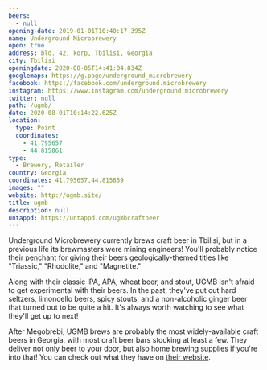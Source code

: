```yaml
---
beers:
  - null
opening-date: 2019-01-01T10:40:17.395Z
name: Underground Microbrewery
open: true
address: bld. 42, korp, Tbilisi, Georgia
city: Tbilisi
openingdate: 2020-08-05T14:41:04.834Z
googlemaps: https://g.page/underground_microbrewery
facebook: https://facebook.com/underground.microbrewery
instagram: https://www.instagram.com/underground.microbrewery
twitter: null
path: /ugmb/
date: 2020-08-01T10:14:22.625Z
location:
  type: Point
  coordinates:
    - 41.795657
    - 44.815861
type:
  - Brewery, Retailer
country: Georgia
coordinates: 41.795657,44.815859
images: ""
website: http://ugmb.site/
title: ugmb
description: null
untappd: https://untappd.com/ugmbcraftbeer
---
```

Underground Microbrewery currently brews craft beer in Tbilisi, but in a previous life its brewmasters were mining engineers! You'll probably notice their penchant for giving their beers geologically-themed titles like "Triassic," "Rhodolite," and "Magnetite." 

Along with their classic IPA, APA, wheat beer, and stout, UGMB isn't afraid to get experimental with their beers. In the past, they've put out hard seltzers, limoncello beers, spicy stouts, and a non-alcoholic ginger beer that turned out to be quite a hit. It's always worth watching to see what they'll get up to next!

After Megobrebi, UGMB brews are probably the most widely-available craft beers in Georgia, with most craft beer bars stocking at least a few. They deliver not only beer to your door, but also home brewing supplies if you're into that! You can check out what they have on [their website](http://ugmb.site/).